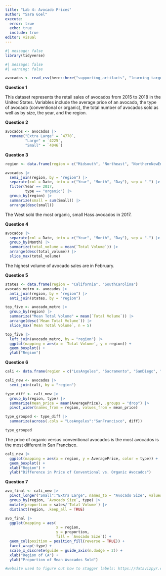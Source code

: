 ```yaml
---
title: "Lab 4: Avocado Prices"
author: "Sara Goel"
execute:
  error: true
  echo: true
  include: true
editor: visual
---
```


```r
#| message: false
library(tidyverse)
```

```r
#| message: false
#| warning: false

avocados <- read_csv(here::here("supporting_artifacts", "learning targets", "avocado.csv"))
```

**Question 1**

This dataset represents the retail sales of avocados from 2015 to 2018 in the United States. Variables include the average price of an avocado, the type of avocado (conventional or organic), the total number of avocados sold as well as by size, the year, and the region.

**Question 2**

```r
avocados <- avocados |> 
  rename("Extra Large" = `4770`,
         "Large" = `4225`,
         "Small" = `4046`)
```

**Question 3**

```r
region <- data.frame(region = c("Midsouth", "Northeast", "NorthernNewEngland", "Plains", "South", "SouthCentral", "Southeast", "TotalUS", "West", "WestTexNewMexico", "GreatLakes"))

avocados |> 
  semi_join(region, by = "region") |> 
  separate(col = Date, into = c("Year", "Month", "Day"), sep = "-") |> 
  filter(Year == 2017,
         type == "organic") |> 
  group_by(region) |> 
  summarize(small = sum(Small)) |> 
  arrange(desc(small))
```

The West sold the most organic, small Hass avocados in 2017.

**Question 4**

```r
avocados |> 
  separate(col = Date, into = c("Year", "Month", "Day"), sep = "-") |> 
  group_by(Month) |> 
  summarize(total_volume = mean(`Total Volume`)) |> 
  arrange(desc(total_volume)) |> 
  slice_max(total_volume)
```

The highest volume of avocado sales are in February.

**Question 5**

```r
states <- data.frame(region = "California", "SouthCarolina")
avocado_metro <- avocados |> 
  anti_join(region, by = "region") |> 
  anti_join(states, by = "region")

top_five <- avocado_metro |> 
  group_by(region) |> 
  summarize("Mean Total Volume" = mean(`Total Volume`)) |> 
  arrange(desc(`Mean Total Volume`)) |> 
  slice_max(`Mean Total Volume`, n = 5)
```

```r
top_five |> 
  left_join(avocado_metro, by = "region") |> 
  ggplot(mapping = aes(x = `Total Volume`, y = region)) +
  geom_boxplot() +
  ylab("Region")
```

**Question 6**

```r
cali <- data.frame(region = c("LosAngeles", "Sacramento", "SanDiego", "SanFrancisco"))

cali_new <- avocados |> 
  semi_join(cali, by = "region")

type_diff <- cali_new |> 
  group_by(region, type) |> 
  summarize(mean_price = mean(AveragePrice), .groups = "drop") |> 
  pivot_wider(names_from = region, values_from = mean_price)

type_grouped <- type_diff |> 
  summarize(across(.cols = "LosAngeles":"SanFrancisco", diff))

type_grouped
```

The price of organic versus conventional avocados is the most avocados is the most different in San Francisco.

```r
cali_new |> 
  ggplot(mapping = aes(x = region, y = AveragePrice, color = type)) +
  geom_boxplot() +
  xlab("Region") +
  ylab("Difference in Price of Conventional vs. Organic Avocados")
```

**Question 7**

```r
avo_final <- cali_new |> 
  pivot_longer("Small":"Extra Large", names_to = "Avocado Size", values_to = "sales") |> 
  group_by(region, `Avocado Size`, type) |> 
  mutate(proportion = sales/`Total Volume`) |> 
  distinct(region, .keep_all = TRUE)

avo_final |> 
  ggplot(mapping = aes(
                       x = region,
                       y = proportion,
                       fill = `Avocado Size`)) + 
  geom_col(position = position_fill(reverse = TRUE)) + 
  facet_wrap(~type) +
  scale_x_discrete(guide = guide_axis(n.dodge = 2)) +
  xlab("Region of CA") +
  ylab("Proportion of Mean Avocados Sold")

#website used to figure out how to stagger labels: https://datavizpyr.com/how-to-dodge-overlapping-text-on-x-axis-labels-in-ggplot2/
```
